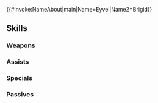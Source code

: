 {{#invoke:NameAbout|main|Name=Eyvel|Name2=Brigid}}{{HeroPage Tabs}}
{{Hero Infobox
|Name=Eyvel
|Title=Mistress of Fiana
|WeaponType=Red Sword
|Origin=Fire Emblem: Thracia 776
|Gender=Female
|MoveType=Infantry
|actorJP=岡村明美
|actorEN=Caitlyn Elizabeth
|artist=ミヤジマハル
|additionDate=December 5, 2019
|releaseDate=December 6, 2019
|poolDate=December 25, 2019
|poolRarities=5
|randomStartTime=2020-01-06T07:00:00Z
|TagID=エーヴェル
|InternalID=458
|Properties=specRate_202208
|cv1=4
|cv2=100400
|description=Mistress of Fiana, leader of the Freeblades. Took in Leif and company when they fled the Grannvale Empire. Appears in Fire Emblem: Thracia 776.
}}
{{Stats Page
|Lv1HP=17|Lv1ATK=9|Lv1SPD=11|Lv1DEF=8|Lv1RES=6
|GRHP=55|GRATK=55|GRSPD=55|GRDEF=70|GRRES=45
}}
==Skills==
===Weapons===
{{Weapons Table
|weapon1=Iron Sword
|weapon1Default=1
|weapon1Unlock=1
|weapon2=Steel Sword
|weapon2Default=3
|weapon2Unlock=2
|weapon3=Guard Sword
|weapon3Default=4
|weapon3Unlock=3
|weapon4=Guard Sword+
|weapon4Default=5
|weapon4Unlock=5
|weapon5=Freeblade's Edge
|weapon5Default=
|weapon5Unlock=5
}}
===Assists===
{{Assists Table
}}
===Specials===
{{Specials Table
|special1=Glowing Ember
|special1Default=4
|special1Unlock=3
|special2=Ignis
|special2Default=
|special2Unlock=4
}}
===Passives===
{{Passives Table
|passiveA1=Atk/Def Form 1
|passiveA2=Atk/Def Form 2
|passiveA3=Atk/Def Form 3
|passiveA1Unlock=3
|passiveA2Unlock=4
|passiveA3Unlock=5
|passiveB1=Chill Atk 1
|passiveB2=Chill Atk 2
|passiveB3=Chill Atk 3
|passiveB1Unlock=1
|passiveB2Unlock=2
|passiveB3Unlock=4
}}
{{Heroes Navbox}}